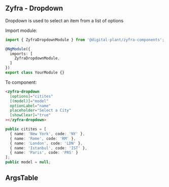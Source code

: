 
## Zyfra - Dropdown

<Subtitle>Dropdown is used to select an item from a list of options</Subtitle>

Import module:
```typescript
import { ZyfraDropdownModule } from '@digital-plant/zyfra-components';

@NgModule({
  imports: [
    ZyfraDropdownModule,
  ]
})
export class YourModule {}
```

To component:
```html
<zyfra-dropdown
  [options]="citites"
  [(model)]="model"
  optionLabel="name"
  placeholder="Select a City"
  [showClear]="true"
></zyfra-dropdown>
```

```typescript
public citites = [
  { name: 'New York', code: 'NY' },
  { name: 'Rome', code: 'RM' },
  { name: 'London', code: 'LDN' },
  { name: 'Istanbul', code: 'IST' },
  { name: 'Paris', code: 'PRS' }
];
public model = null;
```

## ArgsTable

<ArgsTable of={ZyfraDropdownComponent} />
